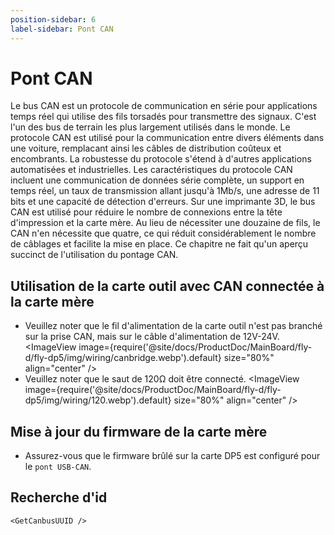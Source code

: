 ```yaml
---
position-sidebar: 6
label-sidebar: Pont CAN
---
```




# Pont CAN

Le bus CAN est un protocole de communication en série pour applications temps réel qui utilise des fils torsadés pour transmettre des signaux. C'est l'un des bus de terrain les plus largement utilisés dans le monde. Le protocole CAN est utilisé pour la communication entre divers éléments dans une voiture, remplacant ainsi les câbles de distribution coûteux et encombrants. La robustesse du protocole s'étend à d'autres applications automatisées et industrielles. Les caractéristiques du protocole CAN incluent une communication de données série complète, un support en temps réel, un taux de transmission allant jusqu'à 1Mb/s, une adresse de 11 bits et une capacité de détection d'erreurs.
Sur une imprimante 3D, le bus CAN est utilisé pour réduire le nombre de connexions entre la tête d'impression et la carte mère. Au lieu de nécessiter une douzaine de fils, le CAN n'en nécessite que quatre, ce qui réduit considérablement le nombre de câblages et facilite la mise en place.
Ce chapitre ne fait qu'un aperçu succinct de l'utilisation du pontage CAN.

## Utilisation de la carte outil avec CAN connectée à la carte mère

* Veuillez noter que le fil d'alimentation de la carte outil n'est pas branché sur la prise CAN, mais sur le câble d'alimentation de 12V-24V.
    <ImageView image={require('@site/docs/ProductDoc/MainBoard/fly-d/fly-dp5/img/wiring/canbridge.webp').default} size="80%" align="center" />
* Veuillez noter que le saut de 120Ω doit être connecté.
    <ImageView image={require('@site/docs/ProductDoc/MainBoard/fly-d/fly-dp5/img/wiring/120.webp').default} size="80%" align="center" />

## Mise à jour du firmware de la carte mère

* Assurez-vous que le firmware brûlé sur la carte DP5 est configuré pour le `pont USB-CAN`.

## Recherche d'id

    <GetCanbusUUID />
